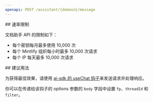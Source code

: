 ```yaml
---
openapi: POST /assistant/{domain}/message
---
```




<div id="rate-limits">
  ## 速率限制
</div>

文档助手 API 的限制如下：

- 每个密钥每月最多使用 10,000 次
- 每个 Mintlify 组织每小时最多 10,000 次请求
- 每个 IP 每天最多 10,000 次请求



<div id="suggested-usage">
  ## 建议用法
</div>

为获得最佳效果，请使用 [ai-sdk 的 useChat 钩子](https://ai-sdk.dev/docs/reference/ai-sdk-ui/use-chat#usechat)来发送请求并处理响应。

你可以在传递给该钩子的 options 参数的 `body` 字段中设置 `fp`、`threadId` 和 `filter`。